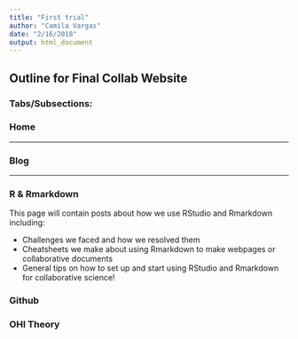 ```yaml
---
title: "First trial"
author: "Camila Vargas"
date: "2/16/2018"
output: html_document
---
```


## Outline for Final Collab Website

### Tabs/Subsections:

### Home

***
### Blog
***
### R & Rmarkdown

This page will contain posts about how we use RStudio and Rmarkdown including: 

* Challenges we faced and how we resolved them
* Cheatsheets we make about using Rmarkdown to make webpages or collaborative documents
* General tips on how to set up and start using RStudio and Rmarkdown for collaborative science!

### Github
### OHI Theory







